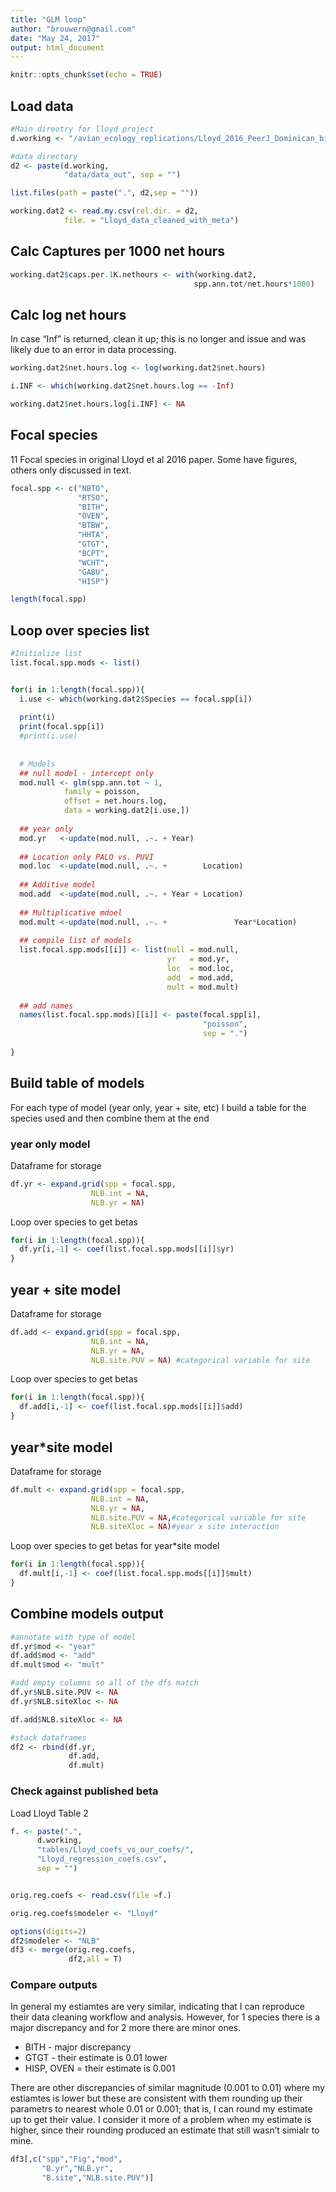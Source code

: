 ```yaml
---
title: "GLM loop"
author: "brouwern@gmail.com"
date: "May 24, 2017"
output: html_document
---
```


```r
knitr::opts_chunk$set(echo = TRUE)
```


## Load data
```r
#Main direotry for lloyd project
d.working <- "/avian_ecology_replications/Lloyd_2016_PeerJ_Dominican_birds/"

#data directory
d2 <- paste(d.working,
            "data/data_out", sep = "")

list.files(path = paste(".", d2,sep = ""))

working.dat2 <- read.my.csv(rel.dir. = d2,
            file. = "Lloyd_data_cleaned_with_meta")       
```


## Calc Captures per 1000 net hours

```r
working.dat2$caps.per.1K.nethours <- with(working.dat2,
                                         spp.ann.tot/net.hours*1000)
```


## Calc log net hours

In case "Inf" is returned, clean it up; this is no longer and issue and was likely due to an error in data processing.

```r
working.dat2$net.hours.log <- log(working.dat2$net.hours)

i.INF <- which(working.dat2$net.hours.log == -Inf)

working.dat2$net.hours.log[i.INF] <- NA

```



## Focal species

11 Focal species in original Lloyd et al 2016 paper.  Some have figures, others only discussed in text.
```r
focal.spp <- c("NBTO",
               "RTSO",
               "BITH",
               "OVEN",
               "BTBW",
               "HHTA",
               "GTGT",
               "BCPT",
               "WCHT",
               "GABU",
               "HISP")

length(focal.spp)
```



## Loop over species list


```r
#Initialize list
list.focal.spp.mods <- list()


for(i in 1:length(focal.spp)){
  i.use <- which(working.dat2$Species == focal.spp[i])
  
  print(i)
  print(focal.spp[i])
  #print(i.use)
  
  
  # Models
  ## null model - intercept only
  mod.null <- glm(spp.ann.tot ~ 1,
            family = poisson,
            offset = net.hours.log,
            data = working.dat2[i.use,])
  
  ## year only
  mod.yr   <-update(mod.null, .~. + Year)
  
  ## Location only PALO vs. PUVI 
  mod.loc  <-update(mod.null, .~. +        Location)
  
  ## Additive model
  mod.add  <-update(mod.null, .~. + Year + Location)
  
  ## Multiplicative mdoel
  mod.mult <-update(mod.null, .~. +               Year*Location)
  
  ## compile list of models
  list.focal.spp.mods[[i]] <- list(null = mod.null,
                                   yr   = mod.yr,
                                   loc  = mod.loc,
                                   add  = mod.add,
                                   mult = mod.mult)
  
  ## add names
  names(list.focal.spp.mods)[[i]] <- paste(focal.spp[i],
                                           "poisson",
                                           sep = ".")
  
}
```



## Build table of models

For each type of model (year only, year + site, etc) I build a table for the species used and then combine them at the end


### year only model
Dataframe for storage

```r
df.yr <- expand.grid(spp = focal.spp,
                  NLB.int = NA,
                  NLB.yr = NA)
```

Loop over species to get betas
```r
for(i in 1:length(focal.spp)){
  df.yr[i,-1] <- coef(list.focal.spp.mods[[i]]$yr)
}


```


## year + site model

Dataframe for storage
```r
df.add <- expand.grid(spp = focal.spp,
                  NLB.int = NA,
                  NLB.yr = NA,
                  NLB.site.PUV = NA) #categorical variable for site
```



Loop over species to get betas
```r
for(i in 1:length(focal.spp)){
  df.add[i,-1] <- coef(list.focal.spp.mods[[i]]$add)
}


```




## year*site model
Dataframe for storage

```r
df.mult <- expand.grid(spp = focal.spp,
                  NLB.int = NA,
                  NLB.yr = NA,
                  NLB.site.PUV = NA,#categorical variable for site
                  NLB.siteXloc = NA)#year x site interaction
```



Loop over species to get betas for year*site model

```r
for(i in 1:length(focal.spp)){
  df.mult[i,-1] <- coef(list.focal.spp.mods[[i]]$mult)
}
```




## Combine models output

```r
#annotate with type of model
df.yr$mod <- "year"
df.add$mod <- "add"
df.mult$mod <- "mult"

#add empty columns so all of the dfs match
df.yr$NLB.site.PUV <- NA
df.yr$NLB.siteXloc <- NA

df.add$NLB.siteXloc <- NA

#stack dataframes
df2 <- rbind(df.yr,
             df.add,
             df.mult)

```




### Check against published beta

Load Lloyd Table 2
```r
f. <- paste(".",
      d.working,
      "tables/Lloyd_coefs_vs_our_coefs/",
      "Lloyd_regression_coefs.csv",
      sep = "")


orig.reg.coefs <- read.csv(file =f.)

orig.reg.coefs$modeler <- "Lloyd"
```



```r
options(digits=2)
df2$modeler <- "NLB"
df3 <- merge(orig.reg.coefs,
             df2,all = T)

```


### Compare outputs

In general my estiamtes are very similar, indicating that I can reproduce their data cleaning workflow and analysis.  However, for 1 species there is a major discrepancy and for 2 more there are minor ones.

* BITH - major discrepancy
* GTGT - their estimate is 0.01 lower
* HISP, OVEN = their estimate is 0.001

There are other discrepancies of similar magnitude (0.001 to 0.01) where my estiamtes is lower but these are consistent with them rounding up their parametrs to nearest whole 0.01 or 0.001; that is, I can round my estimate up to get their value.  I consider it more of a problem when my estimate is higher, since their rounding produced an estimate that still wasn't simialr to mine.

```r
df3[,c("spp","Fig","mod",
       "B.yr","NLB.yr",
       "B.site","NLB.site.PUV")]
```



